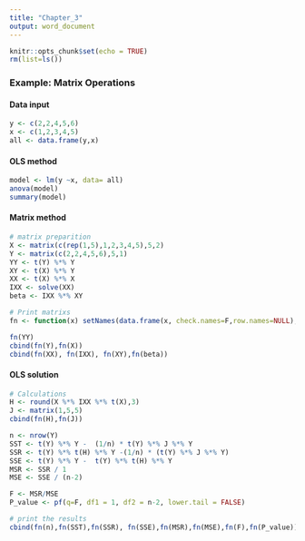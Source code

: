 ```yaml
---
title: "Chapter_3"
output: word_document
---
```


```r
knitr::opts_chunk$set(echo = TRUE)
rm(list=ls())
```

### Example: Matrix Operations

#### Data input
```r
y <- c(2,2,4,5,6)
x <- c(1,2,3,4,5)
all <- data.frame(y,x)
```

#### OLS method
```r
model <- lm(y ~x, data= all)
anova(model)
summary(model)
```

#### Matrix method

```r
# matrix preparition
X <- matrix(c(rep(1,5),1,2,3,4,5),5,2)
Y <- matrix(c(2,2,4,5,6),5,1)
YY <- t(Y) %*% Y
XY <- t(X) %*% Y
XX <- t(X) %*% X
IXX <- solve(XX)
beta <- IXX %*% XY

# Print matrixs
fn <- function(x) setNames(data.frame(x, check.names=F,row.names=NULL),c(paste(substitute(x)), colnames(x)))

fn(YY)
cbind(fn(Y),fn(X))
cbind(fn(XX), fn(IXX), fn(XY),fn(beta))

```

#### OLS solution
```r
# Calculations
H <- round(X %*% IXX %*% t(X),3)
J <- matrix(1,5,5)
cbind(fn(H),fn(J))

n <- nrow(Y)
SST <- t(Y) %*% Y -  (1/n) * t(Y) %*% J %*% Y
SSR <- t(Y) %*% t(H) %*% Y -(1/n) * (t(Y) %*% J %*% Y)
SSE <- t(Y) %*% Y -  t(Y) %*% t(H) %*% Y
MSR <- SSR / 1
MSE <- SSE / (n-2)

F <- MSR/MSE
P_value <- pf(q=F, df1 = 1, df2 = n-2, lower.tail = FALSE)

# print the results
cbind(fn(n),fn(SST),fn(SSR), fn(SSE),fn(MSR),fn(MSE),fn(F),fn(P_value))

```

